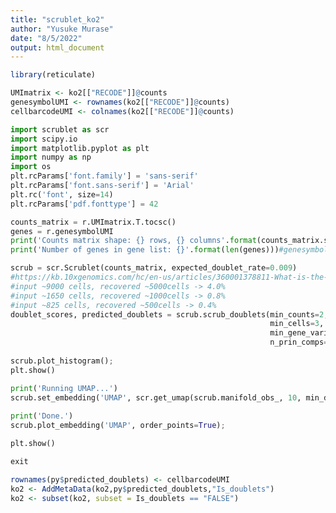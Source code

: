 ```yaml
---
title: "scrublet_ko2"
author: "Yusuke Murase"
date: "8/5/2022"
output: html_document
---
```


```r
library(reticulate)
```

```r
UMImatrix <- ko2[["RECODE"]]@counts
genesymbolUMI <- rownames(ko2[["RECODE"]]@counts)
cellbarcodeUMI <- colnames(ko2[["RECODE"]]@counts)
```

```python
import scrublet as scr
import scipy.io
import matplotlib.pyplot as plt
import numpy as np
import os 
plt.rcParams['font.family'] = 'sans-serif'
plt.rcParams['font.sans-serif'] = 'Arial'
plt.rc('font', size=14)
plt.rcParams['pdf.fonttype'] = 42

counts_matrix = r.UMImatrix.T.tocsc()
genes = r.genesymbolUMI
print('Counts matrix shape: {} rows, {} columns'.format(counts_matrix.shape[0], counts_matrix.shape[1]))
print('Number of genes in gene list: {}'.format(len(genes)))#genesymbolがmatrixのcolumn数と一致していることを確認
```

```python
scrub = scr.Scrublet(counts_matrix, expected_doublet_rate=0.009)
#https://kb.10xgenomics.com/hc/en-us/articles/360001378811-What-is-the-maximum-number-of-cells-that-can-be-profiled-
#input ~9000 cells, recovered ~5000cells -> 4.0%
#input ~1650 cells, recovered ~1000cells -> 0.8%
#input ~825 cells, recovered ~500cells -> 0.4%
doublet_scores, predicted_doublets = scrub.scrub_doublets(min_counts=2, 
                                                          min_cells=3, 
                                                          min_gene_variability_pctl=85, 
                                                          n_prin_comps=30)#default
                                                          
scrub.plot_histogram();
plt.show()
```


```python
print('Running UMAP...')
scrub.set_embedding('UMAP', scr.get_umap(scrub.manifold_obs_, 10, min_dist=0.3))
    
print('Done.')
scrub.plot_embedding('UMAP', order_points=True);

plt.show()

exit
```

```r
rownames(py$predicted_doublets) <- cellbarcodeUMI
ko2 <- AddMetaData(ko2,py$predicted_doublets,"Is_doublets")
ko2 <- subset(ko2, subset = Is_doublets == "FALSE")
```